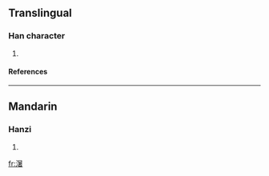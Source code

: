 ==Translingual==
===Han character===
{{Han char|rn=85|rad=水|as=12|sn=15|four=|canj=水日十日 (EAJA)}}
# {{defn|Han|sort=水12}}
====References====
{{Han ref|kx=0655.201|dkj=18473|hdz=31755.070|uh=6FD0|ud=28624}}

----
==Mandarin==
===Hanzi===
{{cmn-hanzi|pin=[[mí]] (mi2), [[nǐ]] (ni3), [[zhǔ]] (zhu3)|wg=mi<sup>2</sup>, ni<sup>3</sup>, chu<sup>3</sup>}}
# {{defn|Mandarin}}

[[fr:濐]]